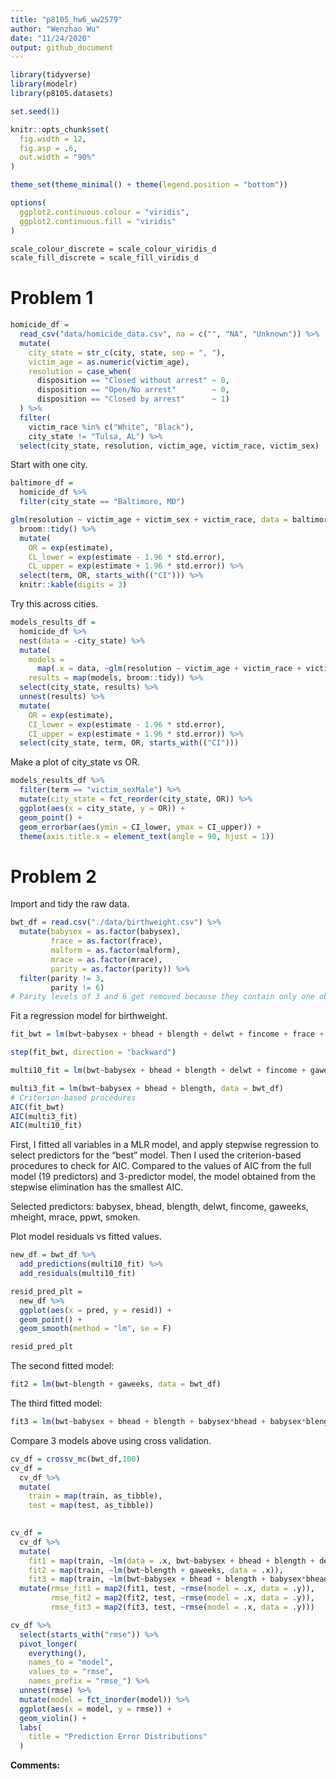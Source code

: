 ```yaml
---
title: "p8105_hw6_ww2579"
author: "Wenzhao Wu"
date: "11/24/2020"
output: github_document
---
```


```r
library(tidyverse)
library(modelr)
library(p8105.datasets)

set.seed(1)

knitr::opts_chunk$set(
  fig.width = 12,
  fig.asp = .6,
  out.width = "90%"
)

theme_set(theme_minimal() + theme(legend.position = "bottom"))

options(
  ggplot2.continuous.colour = "viridis",
  ggplot2.continuous.fill = "viridis"
)

scale_colour_discrete = scale_colour_viridis_d
scale_fill_discrete = scale_fill_viridis_d
```

# Problem 1

```r
homicide_df = 
  read_csv("data/homicide_data.csv", na = c("", "NA", "Unknown")) %>% 
  mutate(
    city_state = str_c(city, state, sep = ", "),
    victim_age = as.numeric(victim_age),
    resolution = case_when(
      disposition == "Closed without arrest" ~ 0,
      disposition == "Open/No arrest"        ~ 0,
      disposition == "Closed by arrest"      ~ 1)
  ) %>% 
  filter(
    victim_race %in% c("White", "Black"),
    city_state != "Tulsa, AL") %>% 
  select(city_state, resolution, victim_age, victim_race, victim_sex)
```

Start with one city.

```r
baltimore_df = 
  homicide_df %>%
  filter(city_state == "Baltimore, MD")

glm(resolution ~ victim_age + victim_sex + victim_race, data = baltimore_df,family = binomial()) %>%
  broom::tidy() %>%
  mutate(
    OR = exp(estimate),
    CL_lower = exp(estimate - 1.96 * std.error),
    CL_upper = exp(estimate + 1.96 * std.error)) %>%
  select(term, OR, starts_with(("CI"))) %>%
  knitr::kable(digits = 3)
```

Try this across cities.

```r
models_results_df = 
  homicide_df %>%
  nest(data = -city_state) %>%
  mutate(
    models = 
      map(.x = data, ~glm(resolution ~ victim_age + victim_race + victim_sex, data = .x, family = binomial())),
    results = map(models, broom::tidy)) %>%
  select(city_state, results) %>%
  unnest(results) %>%
  mutate(
    OR = exp(estimate),
    CI_lower = exp(estimate - 1.96 * std.error),
    CI_upper = exp(estimate + 1.96 * std.error)) %>%
  select(city_state, term, OR, starts_with(("CI")))
```

Make a plot of city_state vs OR.

```r
models_results_df %>%
  filter(term == "victim_sexMale") %>%
  mutate(city_state = fct_reorder(city_state, OR)) %>%
  ggplot(aes(x = city_state, y = OR)) +
  geom_point() +
  geom_errorbar(aes(ymin = CI_lower, ymax = CI_upper)) +
  theme(axis.title.x = element_text(angle = 90, hjust = 1))
```

# Problem 2

Import and tidy the raw data.

```r
bwt_df = read.csv("./data/birthweight.csv") %>%
  mutate(babysex = as.factor(babysex),
         frace = as.factor(frace),
         malform = as.factor(malform),
         mrace = as.factor(mrace),
         parity = as.factor(parity)) %>%
  filter(parity != 3,
         parity != 6)
# Parity levels of 3 and 6 get removed because they contain only one observation, when I do the cross-validation step, errors would occur if the two single observations are included in the model.

```


Fit a regression model for birthweight.

```r
fit_bwt = lm(bwt~babysex + bhead + blength + delwt + fincome + frace + gaweeks + malform + menarche + mheight + momage + mrace + parity + pnumlbw + pnumsga + ppbmi + ppwt + smoken + wtgain, data = bwt_df)

step(fit_bwt, direction = "backward")

multi10_fit = lm(bwt~babysex + bhead + blength + delwt + fincome + gaweeks + mheight + mrace + ppwt + smoken, data = bwt_df)

multi3_fit = lm(bwt~babysex + bhead + blength, data = bwt_df)
# Criterion-based procedures
AIC(fit_bwt)
AIC(multi3_fit)
AIC(multi10_fit)
```

First, I fitted all variables in a MLR model, and apply stepwise regression to select predictors for the "best" model. Then I used the criterion-based procedures to check for AIC. Compared to the values of AIC from the full model (19 predictors) and 3-predictor model, the model obtained from the stepwise elimination has the smallest AIC. 

Selected predictors: babysex, bhead, blength, delwt, fincome, gaweeks, mheight, mrace, ppwt, smoken. 

Plot model residuals vs fitted values.

```r
new_df = bwt_df %>%
  add_predictions(multi10_fit) %>%
  add_residuals(multi10_fit)

resid_pred_plt = 
  new_df %>%
  ggplot(aes(x = pred, y = resid)) +
  geom_point() +
  geom_smooth(method = "lm", se = F)

resid_pred_plt
```


The second fitted model:

```r
fit2 = lm(bwt~blength + gaweeks, data = bwt_df)
```

The third fitted model:

```r
fit3 = lm(bwt~babysex + bhead + blength + babysex*bhead + babysex*blength + babysex*bhead*blength, data = bwt_df)
```


Compare 3 models above using cross validation.

```r
cv_df = crossv_mc(bwt_df,100)
cv_df =
  cv_df %>% 
  mutate(
    train = map(train, as_tibble),
    test = map(test, as_tibble))

    
cv_df = 
  cv_df %>% 
  mutate(  
    fit1 = map(train, ~lm(data = .x, bwt~babysex + bhead + blength + delwt + fincome + gaweeks + mheight + mrace + ppwt + smoken)), 
    fit2 = map(train, ~lm(bwt~blength + gaweeks, data = .x)),
    fit3 = map(train, ~lm(bwt~babysex + bhead + blength + babysex*bhead + babysex*blength + babysex*bhead*blength, data = .x))) %>% 
  mutate(rmse_fit1 = map2(fit1, test, ~rmse(model = .x, data = .y)), 
         rmse_fit2 = map2(fit2, test, ~rmse(model = .x, data = .y)),
         rmse_fit3 = map2(fit3, test, ~rmse(model = .x, data = .y)))

cv_df %>% 
  select(starts_with("rmse")) %>% 
  pivot_longer(
    everything(),
    names_to = "model", 
    values_to = "rmse",
    names_prefix = "rmse_") %>%
  unnest(rmse) %>%
  mutate(model = fct_inorder(model)) %>% 
  ggplot(aes(x = model, y = rmse)) + 
  geom_violin() +
  labs(
    title = "Prediction Error Distributions"
  )
```

**Comments:**
